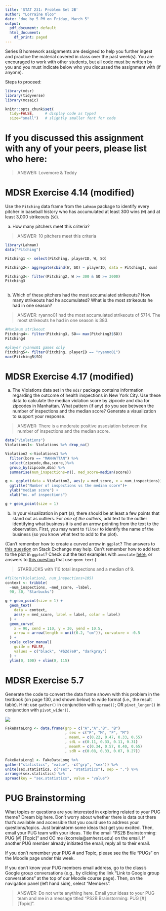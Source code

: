 ```yaml
---
title: 'STAT 231: Problem Set 2B'
author: "Lorraine Oloo"
date: "due by 5 PM on Friday, March 5"
output:
  pdf_document: default
  html_document:
    df_print: paged
---
```


Series B homework assignments are designed to help you further ingest and practice the material covered in class over the past week(s).  You are encouraged to work with other students, but all code must be written by you and you must indicate below who you discussed the assignment with (if anyone).  

Steps to proceed:

\begin{enumerate}
\item In RStudio, go to File > Open Project, navigate to the folder with the course-content repo, select the course-content project (course-content.Rproj), and click "Open" 
\item Pull the course-content repo (e.g. using the blue-ish down arrow in the Git tab in upper right window)
\item Copy ps2B.Rmd from the course repo to your repo (see page 6 of the GitHub Classroom Guide for Stat231 if needed)
\item Close the course-content repo project in RStudio
\item Open YOUR repo project in RStudio
\item In the ps2B.Rmd file in YOUR repo, replace "YOUR NAME HERE" with your name
\item Add in your responses, committing and pushing to YOUR repo in appropriate places along the way
\item Run "Knit PDF" 
\item Upload the pdf to Gradescope.  Don't forget to select which of your pages are associated with each problem.  \textit{You will not get credit for work on unassigned pages (e.g., if you only selected the first page but your solution spans two pages, you would lose points for any part on the second page that the grader can't see).} 
\end{enumerate}

```r
library(mdsr)   
library(tidyverse)
library(mosaic)

knitr::opts_chunk$set(
  tidy=FALSE,     # display code as typed
  size="small")   # slightly smaller font for code
```


\newpage 

# If you discussed this assignment with any of your peers, please list who here:

> ANSWER: Lovemore & Teddy

\newpage
# MDSR Exercise 4.14 (modified)

Use the `Pitching` data frame from the `Lahman` package to identify every pitcher in baseball history who has accumulated at least 300 wins (`W`) and at least 3,000 strikeouts (`SO`).  

a. How many pitchers meet this criteria?  

> ANSWER: 10 pitchers meet this criteria

```r
library(Lahman)
data("Pitching")
```

```r
Pitching1 <- select(Pitching, playerID, W, SO)

Pitching2<- aggregate(cbind(W, SO) ~ playerID, data = Pitching1, sum)

Pitching3<- filter(Pitching2, W >= 300 & SO >= 3000)
Pitching3
 
```


b. Which of these pitchers had the most accumulated strikeouts?  How many strikeouts had he accumulated?  What is the most strikeouts he had in one season?

> ANSWER: ryanno01 had the most accumulated strikeouts of 5714. The most strikeouts he had in one season is 383.	

```r
#Maximum strikeout
Pitching4<- filter(Pitching3, SO== max(Pitching3$SO))
Pitching4

#player ryanno01 games only
Pitching5<- filter(Pitching, playerID == "ryanno01")
max(Pitching5$SO)
```


\newpage 
# MDSR Exercise 4.17 (modified)

a. The Violations data set in the `mdsr` package contains information regarding the outcome of health inspections in New York City.  Use these data to calculate the median violation score by zipcode and dba for zipcodes in Manhattan.  What pattern (if any) do you see between the number of inspections and the median score?  Generate a visualization to support your response.  

> ANSWER: There is a moderate positive assosiation between the number of inspections and the median score.  
 

```r
data("Violations")
Violations1<- Violations %>% drop_na()
```


```r
Violation2 <-Violations1 %>%
  filter(boro == "MANHATTAN") %>%
  select(zipcode,dba,score,)%>%
  group_by(zipcode,dba) %>%
  summarise(num_inspections=n(), med_score=median(score))

g <- ggplot(data = Violation2, aes(y = med_score, x = num_inspections)) + 
  ggtitle("Number of inspections vs the median score")+
  ylab("median score") +
  xlab("no. of inspections")

g + geom_point(size = 1)

```


b.  In your visualization in part (a), there should be at least a few points that stand out as outliers.  For *one of the outliers*, add text to the outlier identifying what business it is and an arrow pointing from the text to the observation.  First, you may want to `filter` to identify the name of the business (so you know what text to add to the plot).  

(Can't remember how to create a curved arrow in `ggplot`?  The answers to [this question](https://stackoverflow.com/questions/38008863/how-to-draw-a-nice-arrow-in-ggplot2/61383034) on Stack Exchange may help.  Can't remember how to add text to the plot in `ggplot`?  Check out the text examples with `annotate` [here](https://ggplot2.tidyverse.org/reference/annotate.html), or answers to [this question](https://stackoverflow.com/questions/14351608/color-one-point-and-add-an-annotation-in-ggplot2/14351810) that use `geom_text`.)

>STARBUCKS with 110 total inspections and a median of 9.

```r
#filter(Violation2, num_inspections>105)
context <- tribble(
  ~num_inspections, ~med_score, ~label,
  90, 30, "Starbucks")

g + geom_point(size = 1) +
  geom_text(
    data = context, 
    aes(y = med_score, label = label, color = label)
  ) + 
  geom_curve(
    x = 90, xend = 110, y = 30, yend = 10.5, 
    arrow = arrow(length = unit(0.2, "cm")), curvature = -0.5
  ) + 
  scale_color_manual(
    guide = FALSE, 
    values = c("black", "#b2d7e9", "darkgray")
  ) + 
  ylim(0, 100) + xlim(0, 115)

```


\newpage
# MDSR Exercise 5.7

Generate the code to convert the data frame shown with this problem in the textbook (on page 130, and shown below) to wide format (i.e., the result table).  Hint: use `gather()` in conjunction with `spread()`; OR `pivot_longer()` in conjunction with `pivot_wider()`.

![](images/mdsr_ex_5_7.jpg)

```r
FakeDataLong <- data.frame(grp = c("A","A","B", "B")
                           , sex = c("F", "M", "F", "M")
                           , meanL = c(0.22, 0.47, 0.33, 0.55)
                           , sdL = c(0.11, 0.33, 0.11, 0.31)
                           , meanR = c(0.34, 0.57, 0.40, 0.65)
                           , sdR = c(0.08, 0.33, 0.07, 0.27))

```


```r
FakeDataLong1 <- FakeDataLong %>%
gather("statistics", "value", -c("grp", "sex")) %>%
unite(sex.statistics, c("sex", "statistics"), sep = ".") %>%
arrange(sex.statistics) %>%
spread(key = "sex.statistics", value = "value")
```



\newpage
# PUG Brainstorming

What topics or questions are you interested in exploring related to your PUG theme?  Dream big here.  Don't worry about whether there is data out there that's available and accessible that you could use to address your questions/topics.  Just brainstorm some ideas that get you excited.  Then, email your PUG team with your ideas.  Title the email "PS2B Brainstorming: PUG [#] [Topic]" and CC me (kcorreia@amherst.edu) on the email.  If another PUG member already initiated the email, reply all to their email.  

If you don't remember your PUG # and Topic, please see the file "PUGs" on the Moodle page under this week.  

If you don't know your PUG members email address, go to the class's Google group conversations (e.g., by clicking the link "Link to Google group conversations" at the top of our Moodle course page).  Then, on the navigation panel (left hand side), select "Members". 

> ANSWER: Do not write anything here.  Email your ideas to your PUG team and me in a message titled "PS2B Brainstorming: PUG [#] [Topic]".
